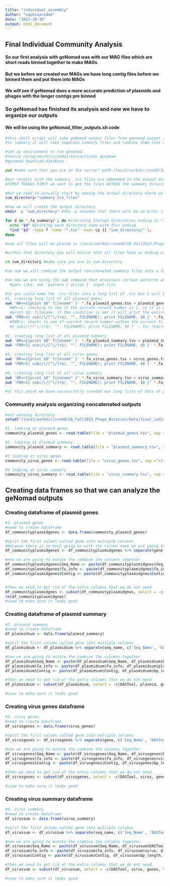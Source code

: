 ```yaml
---
title: "individual_assembly"
author: "sophiaaredas"
date: "2023-10-30"
output: html_document
---
```


## Final Individual Community Analysis

#### So our first analysis with geNomad was with our MAG files which are short reads binned together to make MAGs

#### But we before we created our MAGs we have long contig files before we binned them and put them into MAGs

#### We will see if geNomad does a more accurate prediction of plasmids and phages with the longer contigs pre binned

### So geNomad has finished its analysis and now we have to organize our outputs

#### We will be using the geNomad_filter_outputs.sh code
```bash
#this shell script will take geNomad output files from genomad_output_final_indiv_assemblies (my genomad output directory holding all files) into their respective summary files
#in summary it will take separate summary files and combine them inot a big summary output file

#set up environment to run genomad
#source /programs/miniconda3/bin/activate genomad
#genomad download-database .

pwd #make sure that you are in the correct path /local/workdir/sna49/SA_Fall2023_Phage_Rotation/Data/final_indiv_assemblies/genomad_output_final_indiv_assemblies

#our results with the summary .tsv files are embedded in the output directory so we must get the .tsv files out of the directory. we do not want the log files.
#FIRST THINGS FIRST we want to get the files WITHIN the summary directories of each output.

#but we need to actually start by naming the actual directory where we want the results sent to
sum_directory="summary_tsv_files"

#now we will create the output directory
mkdir -p "sum_directory" #the -p ensures that there will be no error if there is an existing directory otherwise it will make the directory as needed

for d in *.fa_summary/ ; do #iterating thorugh directories ending in *.fa_summary/
  echo "$d" #printing each directory name with this ending
  find "$d" -type f -name "*.tsv" -exec cp {} "sum_directory/" \;
done

#now all files will be placed in /local/workdir/sna49/SA_Fall2023_Phage_Rotation/Data/final_indiv_assemblies/genomad_output_final_indiv_assemblies/sum_directory

#within that directory you will notice that all files have an ending with .tsv, but we will concatenate all files to end in their respective .txt file

cd sum_directory #make sure you are in sum_directory

#so now we will combine the output concatenated summary files into a long list and we will add a column that will specify the filename for each row

#so now we are using the awk command that processes certain patterns and actions
  #goes like: awk 'pattern { action }' input-file

#so you could make the .tsv files into a long list of .txt but I will be making them into .tsv files so I can analyze them in rstudio later 
#1. creating long list of all plasmid genes
awk 'NR==1{print $0" filename" }' *.fa_plasmid_genes.tsv > plasmid_genes.tsv
  #NR==1: checking to see if the current record number is 1, so it is processing first line aka the header of each file
  #print $0: filename: if the condition is met it will print the entire line ('$0') followed by space and string called "filename"
awk 'FNR>1{ sub(/\/[^\/]+$/, "", FILENAME); print FILENAME, $0 }' *.fa_plasmid_genes.tsv >> plasmid_genes.tsv
  #FNR>1: checks to see if current record number within the current file is greater than 1, skips the first line or the header of each input file
  #{ sub(/\/[^\/]+$/, "", FILENAME); print FILENAME, $0 }' : for reocrds that meet these conditions, it will modify the "filename" and remove teh directory path and then print modify 'filename' followed by entire line ('$0')
  
#2. creating long list of all plasmid summary
awk 'NR==1{print $0" filename" }' *.fa_plasmid_summary.tsv > plasmid_summary.tsv
awk 'FNR>1{ sub(/\/[^\/]+$/, "", FILENAME); print FILENAME, $0 }' *.fa_plasmid_summary.tsv >> plasmid_summary.tsv

#3. creating long list of all virus genes
awk 'NR==1{print $0" filename" }' *.fa_virus_genes.tsv > virus_genes.tsv
awk 'FNR>1{ sub(/\/[^\/]+$/, "", FILENAME); print FILENAME, $0 }' *.fa_virus_genes.tsv >> virus_genes.tsv
 
#4. creating long list of all virus summary
awk 'NR==1{print $0" filename" }' *.fa_virus_summary.tsv > virus_summary.tsv
awk 'FNR>1{ sub(/\/[^\/]+$/, "", FILENAME); print FILENAME, $0 }' *.fa_virus_summary.tsv >> virus_summary.tsv

#at this point we have successfully created our long lists of data of plasmid and phage information and we can now begin our Rstudio analysis

```

### Community analysis organizing concatenated outputs

```r
#set working directory
setwd("/local/workdir/sna49/SA_Fall2023_Phage_Rotation/Data/final_indiv_assemblies/genomad_output_final_indiv_assemblies/sum_directory/final_concatenated")

#1. looking at plasmid genes
community_plasmid_genes <- read.table(file = "plasmid_genes.tsv", sep ="\t", header = TRUE)

#2. looking at plasmid summary 
community_plasmid_summary <- read.table(file = "plasmid_summary.tsv", sep ="\t", header = TRUE)

#3 looking at virus genes
community_virus_genes <- read.table(file = "virus_genes.tsv", sep ="\t", header = TRUE)

#4 looking at virus summary
community_virus_summary <- read.table(file = "virus_summary.tsv", sep ="\t", header = TRUE)

```

## Creating data frames so that we can analyze the geNomad outputs

### Creating dataframe of plasmid genes

```r
#1. plasmid genes
#need to create dataframe
df_communityplasmidgenes <- data.frame(community_plasmid_genes)

#split the first column called gene into multiple columns
#because there is so much going on with the column name we are going to separate each word into its own column and then mutate it together (dont be alarmed)
df_communityplasmidgenes <- df_communityplasmidgenes %>% separate(gene, c('Final', 'Seq_Name', '', 'fa_info', 'plasmid', 'genes', 'tsv', 'Contig', 'bp_length', 'Contig_Number'))

#now we are going to mutate the combine the columns together
df_communityplasmidgenes$Seq_Name <- paste(df_communityplasmidgnes$Seq_Name, df_communityplasmidgnes$DASTool, df_communityplasmidgnes$Bin, sep = "_")
df_communityplasmidgenes$fa_info <- paste(df_communityplasmidgnes$fa_info, df_communityplasmidgnes$plasmid, df_communityplasmidgnes$genes, df_communityplasmidgnes$tsv, sep = "_")
df_communityplasmidgenes$Contig <- paste(df_communityplasmidgnes$Contig, df_communityplasmidgnes$bp_length, sep = "_")


#then we need to get rid of the extra columns that we do not need
df_communityplasmidgnes <- subset(df_communityplasmidgnes, select = -c(DASTool, plasmid, genes, tsv, bp_length)) #invalid argument need to fix
rm(df_communityplasmidgnes)
#view to make sure it looks good
```

### Creating dataframe of plasmid summary

```r
#2. plasmid summary
#need to create dataframe
df_plasmidsum <- data.frame(plasmid_summary)

#split the first column called gene into multiple columns
df_plasmidsum <- df_plasmidsum %>% separate(seq_name, c('Seq_Name', 'DASTool', 'Bin', 'fa_info', 'plasmid', 'genes', 'tsv', 'Contig', 'bp_length'))

#now we are going to mutate the combine the columns together
df_plasmidsum$Seq_Name <- paste(df_plasmidsum$Seq_Name, df_plasmidsum$DASTool, df_plasmidsum$Bin, sep = "_")
df_plasmidsum$fa_info <- paste(df_plasmidsum$fa_info, df_plasmidsum$plasmid, df_plasmidsum$genes, df_plasmidsum$tsv, sep = "_")
df_plasmidsum$Contig <- paste(df_plasmidsum$Contig, df_plasmidsum$bp_length, sep = "_")

#then we need to get rid of the extra columns that we do not need
df_plasmidsum <- subset(df_plasmidsum, select = -c(DASTool, plasmid, genes, tsv, bp_length)) 

#view to make sure it looks good

```

### Creating virus genes dataframe

```r
#3. virus genes
#need to create dataframe
df_virusgenes <- data.frame(virus_genes)

#split the first column called gene into multiple columns
df_virusgenes <- df_virusgenes %>% separate(gene, c('Seq_Name', 'DASTool', 'Bin', 'fa_info', 'virus', 'genes', 'tsv', 'Contig', 'bp_length', 'Contig_Number'))

#now we are going to mutate the combine the columns together
df_virusgenes$Seq_Name <- paste(df_virusgenes$Seq_Name, df_virusgenes$DASTool, df_virusgenes$Bin, sep = "_")
df_virusgenes$fa_info <- paste(df_virusgenes$fa_info, df_virusgenes$virus, df_virusgenes$genes, df_virusgenes$tsv, sep = "_")
df_virusgenes$Contig <- paste(df_virusgenes$Contig, df_virusgenes$bp_length, sep = "_")

#then we need to get rid of the extra columns that we do not need
df_virusgenes <- subset(df_virusgenes, select = -c(DASTool, virus, genes, tsv, bp_length)) #invalid argument need to fix

#view to make sure it looks good
```

### Creating virus summary dataframe

```r
#4. virus summary
#need to create dataframe
df_virussum <- data.frame(virus_summary)

#split the first column called gene into multiple columns
df_virussum <- df_virussum %>% separate(seq_name, c('Seq_Name', 'DASTool', 'Bin', 'fa_info', 'virus', 'genes', 'tsv', 'Contig', 'bp_length'))

#now we are going to mutate the combine the columns together
df_virussum$Seq_Name <- paste(df_virussum$Seq_Name, df_virussum$DASTool, df_virussum$Bin, sep = "_")
df_virussum$fa_info <- paste(df_virussum$fa_info, df_virussum$virus, df_virussum$genes, df_virussum$tsv, sep = "_")
df_virussum$Contig <- paste(df_virussum$Contig, df_virussum$bp_length, sep = "_")

#then we need to get rid of the extra columns that we do not need
df_virussum <- subset(df_virussum, select = -c(DASTool, virus, genes, tsv, bp_length)) 

#view to make sure it looks good
```
